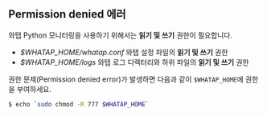 ## Permission denied 에러

와탭 Python 모니터링을 사용하기 위해서는 **읽기 및 쓰기** 권한이 필요합니다. 

* *$WHATAP_HOME/whatap.conf* 와탭 설정 파일의 **읽기 및 쓰기** 권한
* *$WHATAP_HOME/logs* 와탭 로그 디렉터리와 하위 파일의 **읽기 및 쓰기** 권한

권한 문제(Permission denied error)가 발생하면 다음과 같이 `$WHATAP_HOME`에 권한을 부여하세요.

```bash
$ echo `sudo chmod -R 777 $WHATAP_HOME`
```